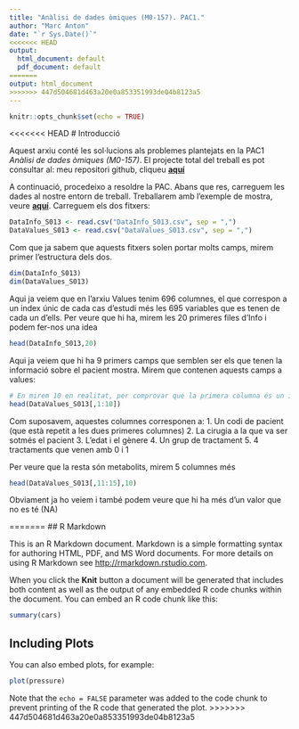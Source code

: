```yaml
---
title: "Anàlisi de dades òmiques (M0-157). PAC1."
author: "Marc Anton"
date: "`r Sys.Date()`"
<<<<<<< HEAD
output:
  html_document: default
  pdf_document: default
=======
output: html_document
>>>>>>> 447d504681d463a20e0a853351993de04b8123a5
---
```


```r
knitr::opts_chunk$set(echo = TRUE)
```

<<<<<<< HEAD
# Introducció

Aquest arxiu conté les sol·lucions als problemes plantejats en la PAC1 *Anàlisi de dades òmiques (M0-157)*. El projecte total del treball es pot consultar al: meu repositori github, cliqueu **[aquí](https://github.com/MarcAnton1968/Anton_Recasens_Marc_PAC1/tree/master)**

A continuació, procedeixo a resoldre la PAC. Abans que res, carreguem les dades al nostre entorn de treball. Treballarem amb l'exemple de mostra, veure **[aquí](https://github.com/nutrimetabolomics/metaboData/tree/main/Datasets/2018-MetabotypingPaper)**. Carreguem els dos fitxers:

```r
DataInfo_S013 <- read.csv("DataInfo_S013.csv", sep = ",")
DataValues_S013 <- read.csv("DataValues_S013.csv", sep = ",")
```

Com que ja sabem que aquests fitxers solen portar molts camps, mirem primer l'estructura dels dos.

```r
dim(DataInfo_S013)
dim(DataValues_S013)
```

Aqui ja veiem que en l'arxiu Values tenim 696 columnes, el que correspon a un index únic de cada cas d'estudi més les 695 variables que es tenen de cada un d'ells. Per veure que hi ha, mirem les 20 primeres files d'Info i podem fer-nos una idea

```r
head(DataInfo_S013,20)
```

Aqui ja veiem que hi ha 9 primers camps que semblen ser els que tenen la informació sobre el pacient mostra. Mirem que contenen aquests camps a values:

```r
# En mirem 10 en realitat, per comprovar que la primera columna és un index
head(DataValues_S013[,1:10])
```

Com suposavem, aquestes columnes corresponen a:
1. Un codi de pacient (que està repetit a les dues primeres columnes)
2. La cirugia a la que va ser sotmés el pacient
3. L'edat i el gènere
4. Un grup de tractament
5. 4 tractaments que venen amb 0 i 1

Per veure que la resta són metabolits, mirem 5 columnes més

```r
head(DataValues_S013[,11:15],10)
```

Obviament ja ho veiem i també podem veure que hi ha més d'un valor que no es té (NA)

=======
## R Markdown

This is an R Markdown document. Markdown is a simple formatting syntax for authoring HTML, PDF, and MS Word documents. For more details on using R Markdown see <http://rmarkdown.rstudio.com>.

When you click the **Knit** button a document will be generated that includes both content as well as the output of any embedded R code chunks within the document. You can embed an R code chunk like this:

```r
summary(cars)
```

## Including Plots

You can also embed plots, for example:

```r
plot(pressure)
```

Note that the `echo = FALSE` parameter was added to the code chunk to prevent printing of the R code that generated the plot.
>>>>>>> 447d504681d463a20e0a853351993de04b8123a5
